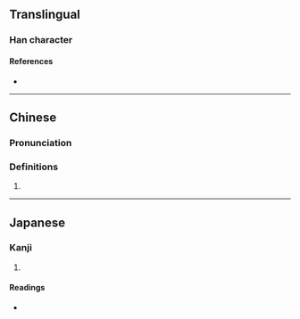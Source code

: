{{character info/new}}
==Translingual==

===Han character===
{{Han char|rn=94|rad=犬|as=04|sn=7|four=43210|canj=KHIHU|ids=⿰犭允}}

====References====
* {{Han ref|kx=0707.190|dkj=20286|dj=1120.020|hdz=21338.030|uh=72C1|ud=29377|bh=CB65|bd=52069}}

----
==Chinese==
{{zh-forms}}

===Pronunciation===
{{zh-pron
|m=yǔn
|m-s=
|c=wan5
|c-t=
|g=
|h=pfs=
|j=
|md=
|mn=
|mn-t=
|w=
|x=
|mc=y
|oc=y
|cat=pn
}}

===Definitions===
{{zh-hanzi}}

# {{zh-only|玁狁}}

----

==Japanese==

===Kanji===
{{ja-kanji|grade=|rs=犬04}}

# {{rfdef|ja|sort=犬04}}

====Readings====
* {{ja-readings|on=[[いん]] (in)|kun=}}